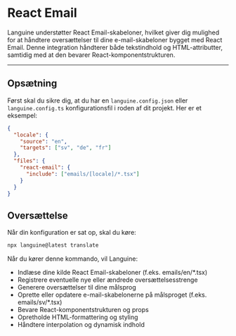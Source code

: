# React Email

Languine understøtter React Email-skabeloner, hvilket giver dig mulighed for at håndtere oversættelser til dine e-mail-skabeloner bygget med React Email. Denne integration håndterer både tekstindhold og HTML-attributter, samtidig med at den bevarer React-komponentstrukturen.

---

## Opsætning

Først skal du sikre dig, at du har en `languine.config.json` eller `languine.config.ts` konfigurationsfil i roden af dit projekt. Her er et eksempel:

```json
{
  "locale": {
    "source": "en",
    "targets": ["sv", "de", "fr"]
  },
  "files": {
    "react-email": {
      "include": ["emails/[locale]/*.tsx"]
    }
  }
}
```

## Oversættelse

Når din konfiguration er sat op, skal du køre:

```bash
npx languine@latest translate
```

Når du kører denne kommando, vil Languine:

- Indlæse dine kilde React Email-skabeloner (f.eks. emails/en/*.tsx)
- Registrere eventuelle nye eller ændrede oversættelsesstrenge
- Generere oversættelser til dine målsprog
- Oprette eller opdatere e-mail-skabelonerne på målsproget (f.eks. emails/sv/*.tsx)
- Bevare React-komponentstrukturen og props
- Opretholde HTML-formattering og styling
- Håndtere interpolation og dynamisk indhold
